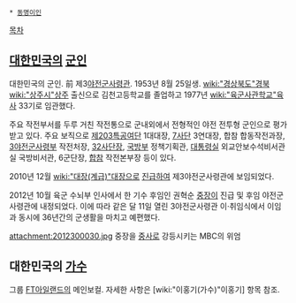  * [[동명이인]]

[[목차]]
== [[대한민국]]의 [[군인]] ==
대한민국의 군인. 前 제3[[야전군사령관]].
1953년 8월 25일생. [[wiki:"경상북도"경북]] [[wiki:"상주시"상주]] 출신으로 김천고등학교를 졸업하고 1977년 [[wiki:"육군사관학교"육사]] 33기로 임관했다.

주요 작전부서를 두루 거친 작전통으로 군내외에서 전형적인 야전 전투형 군인으로 평가받고 있다. 주요 보직으로 [[대한민국 육군/특공대|제203특공여단]] 1대대장, [[제7보병사단|7사단]] 3연대장, 합참 합동작전과장, [[제3야전군사령부|3야전군사령부]] 작전처장, [[제32향토보병사단|32사단장]], [[국방부]] 정책기획관, [[대통령비서실|대통령실]] 외교안보수석비서관실 국방비서관, 6군단장, [[합동참모본부|합참]] 작전본부장 등이 있다.

2010년 12월 [[wiki:"대장(계급)"대장]]으로 [[진급]]하여 제3야전군사령관에 보임되었다.

2012년 10월 육군 수뇌부 인사에서 한 기수 후임인 권혁순 [[중장]]이 진급 및 후임 야전군사령관에 내정되었다. 이에 따라 같은 달 11일 열린 3야전군사령관 이·취임식에서 이임과 동시에 36년간의 군생활을 마치고 예편했다.

attachment:2012300030.jpg
중장을 [[중사]]로 강등시키는 MBC의 위엄

== 대한민국의 [[가수]] ==
그룹 [[FT아일랜드]]의 메인보컬. 자세한 사항은 [wiki:"이홍기(가수)"이홍기] 항목 참조.
